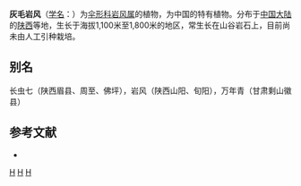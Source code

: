 {{NoteTA|G1=LS}}
{{Speciesbox 
| genus = Libanotis
| species = spodotrichoma
| authority = [[傅坤俊|K. T. Fu]]
}}

'''灰毛岩风'''（[[学名|学名]]：{{lang|la|''Libanotis spodotrichoma''}}）为[[伞形科|伞形科]][[岩风属|岩风属]]的植物，为中国的特有植物。分布于[[中国大陆|中国大陆]]的[[陕西|陕西]]等地，生长于海拔1,100米至1,800米的地区，常生长在山谷岩石上，目前尚未由人工引种栽培。

== 别名 ==
长虫七（陕西眉县、周至、佛坪），岩风（陕西山阳、旬阳），万年青（甘肃剩山徽县）

== 参考文献 ==
<div class="references-small">
* {{cite web| url =http://www.bioinfo.cn/db05/KmzwSpecies.php?action=view&id=21865| title =灰毛岩风| work =《中国高等植物数据库全库》| publisher =中国科学院微生物研究所| author =昆明植物研究所| accessdate =2009-02-25| deadurl =yes| archiveurl =https://web.archive.org/web/20160305000656/http://www.bioinfo.cn/db05/KmzwSpecies.php?action=view&id=21865| archivedate =2016-03-05}}
</div>
{{Taxonbar|from=Q15231254}}

[[Category:岩风属|H]]
[[Category:中國特有植物|H]]
[[Category:陕西植物|H]]